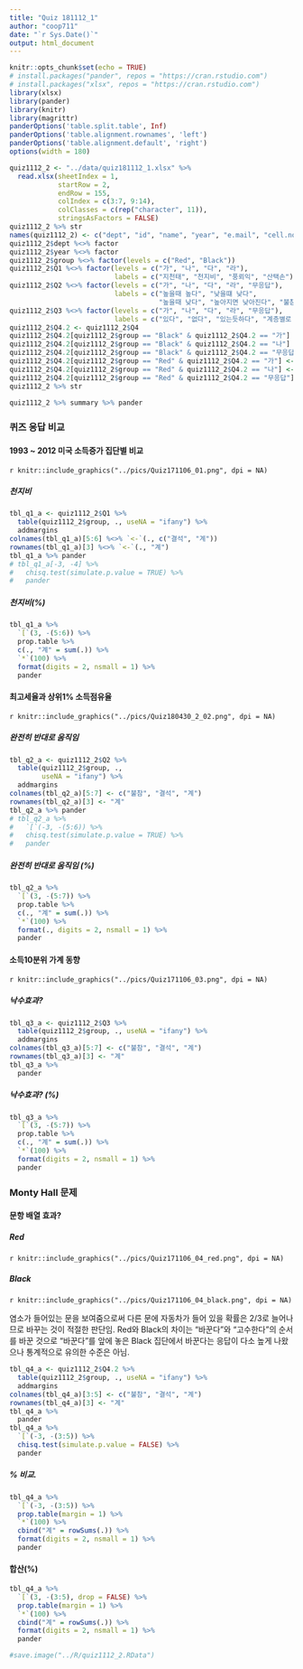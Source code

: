 ```yaml
---
title: "Quiz 181112_1"
author: "coop711"
date: "`r Sys.Date()`"
output: html_document
---
```


```r
knitr::opts_chunk$set(echo = TRUE)
# install.packages("pander", repos = "https://cran.rstudio.com")
# install.packages("xlsx", repos = "https://cran.rstudio.com")
library(xlsx)
library(pander)
library(knitr)
library(magrittr)
panderOptions('table.split.table', Inf)
panderOptions('table.alignment.rownames', 'left')
panderOptions('table.alignment.default', 'right')
options(width = 180)
```

```r
quiz1112_2 <- "../data/quiz181112_1.xlsx" %>%
  read.xlsx(sheetIndex = 1, 
            startRow = 2, 
            endRow = 155, 
            colIndex = c(3:7, 9:14), 
            colClasses = c(rep("character", 11)), 
            stringsAsFactors = FALSE)
quiz1112_2 %>% str
names(quiz1112_2) <- c("dept", "id", "name", "year", "e.mail", "cell.no", "Q1", "Q2", "Q3", "Q4", "group")
quiz1112_2$dept %<>% factor
quiz1112_2$year %<>% factor
quiz1112_2$group %<>% factor(levels = c("Red", "Black"))
quiz1112_2$Q1 %<>% factor(levels = c("가", "나", "다", "라"), 
                          labels = c("지천태", "천지비", "풍뢰익", "산택손"))
quiz1112_2$Q2 %<>% factor(levels = c("가", "나", "다", "라", "무응답"), 
                          labels = c("높을때 높다", "낮을떄 낮다", 
                                     "높을때 낮다", "높아지면 낮아진다", "불참"))
quiz1112_2$Q3 %<>% factor(levels = c("가", "나", "다", "라", "무응답"), 
                          labels = c("있다", "없다", "있는듯하다", "계층별로 차이", "불참"))
quiz1112_2$Q4.2 <- quiz1112_2$Q4
quiz1112_2$Q4.2[quiz1112_2$group == "Black" & quiz1112_2$Q4.2 == "가"] <- "바꾼다"
quiz1112_2$Q4.2[quiz1112_2$group == "Black" & quiz1112_2$Q4.2 == "나"] <- "고수한다"
quiz1112_2$Q4.2[quiz1112_2$group == "Black" & quiz1112_2$Q4.2 == "무응답"] <- "불참"
quiz1112_2$Q4.2[quiz1112_2$group == "Red" & quiz1112_2$Q4.2 == "가"] <- "고수한다"
quiz1112_2$Q4.2[quiz1112_2$group == "Red" & quiz1112_2$Q4.2 == "나"] <- "바꾼다"
quiz1112_2$Q4.2[quiz1112_2$group == "Red" & quiz1112_2$Q4.2 == "무응답"] <- "불참"
quiz1112_2 %>% str
```

```r
quiz1112_2 %>% summary %>% pander
```

### 퀴즈 응답 비교

#### 1993 ~ 2012 미국 소득증가 집단별 비교

`r knitr::include_graphics("../pics/Quiz171106_01.png", dpi = NA)`

##### 천지비

```r
tbl_q1_a <- quiz1112_2$Q1 %>% 
  table(quiz1112_2$group, ., useNA = "ifany") %>%
  addmargins
colnames(tbl_q1_a)[5:6] %<>% `<-`(., c("결석", "계"))
rownames(tbl_q1_a)[3] %<>% `<-`(., "계")
tbl_q1_a %>% pander 
# tbl_q1_a[-3, -4] %>% 
#   chisq.test(simulate.p.value = TRUE) %>% 
#   pander
```

##### 천지비(%)

```r
tbl_q1_a %>% 
  `[`(3, -(5:6)) %>%
  prop.table %>% 
  c(., "계" = sum(.)) %>%
  `*`(100) %>%
  format(digits = 2, nsmall = 1) %>%
  pander
```

#### 최고세율과 상위1% 소득점유율

`r knitr::include_graphics("../pics/Quiz180430_2_02.png", dpi = NA)`

##### 완전히 반대로 움직임

```r
tbl_q2_a <- quiz1112_2$Q2 %>%
  table(quiz1112_2$group, .,
        useNA = "ifany") %>%
  addmargins
colnames(tbl_q2_a)[5:7] <- c("불참", "결석", "계")
rownames(tbl_q2_a)[3] <- "계"
tbl_q2_a %>% pander 
# tbl_q2_a %>%
#   `[`(-3, -(5:6)) %>% 
#   chisq.test(simulate.p.value = TRUE) %>%
#   pander
```

##### 완전히 반대로 움직임 (%)

```r
tbl_q2_a %>%
  `[`(3, -(5:7)) %>%
  prop.table %>%
  c(., "계" = sum(.)) %>%
  `*`(100) %>%
  format(., digits = 2, nsmall = 1) %>%
  pander
```

#### 소득10분위 가계 동향

`r knitr::include_graphics("../pics/Quiz171106_03.png", dpi = NA)`

##### 낙수효과?

```r
tbl_q3_a <- quiz1112_2$Q3 %>%
  table(quiz1112_2$group, ., useNA = "ifany") %>%
  addmargins
colnames(tbl_q3_a)[5:7] <- c("불참", "결석", "계")
rownames(tbl_q3_a)[3] <- "계"
tbl_q3_a %>% 
  pander
```

##### 낙수효과? (%)

```r
tbl_q3_a %>%
  `[`(3, -(5:7)) %>%
  prop.table %>%
  c(., "계" = sum(.)) %>%
  `*`(100) %>%
  format(digits = 2, nsmall = 1) %>%
  pander
```

### Monty Hall 문제

#### 문항 배열 효과?

##### Red

`r knitr::include_graphics("../pics/Quiz171106_04_red.png", dpi = NA)`

##### Black

`r knitr::include_graphics("../pics/Quiz171106_04_black.png", dpi = NA)`

염소가 들어있는 문을 보여줌으로써 다른 문에 자동차가 들어 있을 확률은 2/3로 늘어나므로 바꾸는 것이 적절한 판단임. Red와 Black의 차이는 "바꾼다"와 "고수한다"의 순서를 바꾼 것으로 "바꾼다"를 앞에 놓은 Black 집단에서 바꾼다는 응답이 다소 높게 나왔으나 통계적으로 유의한 수준은 아님.

```r
tbl_q4_a <- quiz1112_2$Q4.2 %>%
  table(quiz1112_2$group, ., useNA = "ifany") %>%
  addmargins
colnames(tbl_q4_a)[3:5] <- c("불참", "결석", "계")
rownames(tbl_q4_a)[3] <- "계"
tbl_q4_a %>% 
  pander
tbl_q4_a %>%
  `[`(-3, -(3:5)) %>%
  chisq.test(simulate.p.value = FALSE) %>%
  pander
```

##### % 비교.  

```r
tbl_q4_a %>% 
  `[`(-3, -(3:5)) %>%
  prop.table(margin = 1) %>%
  `*`(100) %>%
  cbind("계" = rowSums(.)) %>%
  format(digits = 2, nsmall = 1) %>%
  pander
```

#### 합산(%)

```r
tbl_q4_a %>% 
  `[`(3, -(3:5), drop = FALSE) %>%
  prop.table(margin = 1) %>%
  `*`(100) %>%
  cbind("계" = rowSums(.)) %>%
  format(digits = 2, nsmall = 1) %>%
  pander
```

```r
#save.image("../R/quiz1112_2.RData")
```